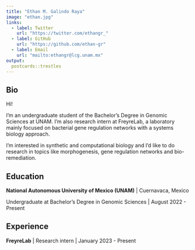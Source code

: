 ```yaml
---
title: "Ethan M. Galindo Raya"
image: "ethan.jpg"
links:
  - label: Twitter
    url: "https://twitter.com/ethangr_"
  - label: GitHub
    url: "https://github.com/ethan-gr"
  - label: Email
    url: "mailto:ethangr@lcg.unam.mx"
output:
  postcards::trestles
---
```

 
## Bio

Hi! 

I'm an undergraduate student of the Bachelor's Degree in Genomic Sciences at UNAM. 
I'm also research intern at FreyreLab, a laboratory mainly focused on bacterial 
gene regulation networks with a systems biology approach.

I'm interested in synthetic and computational biology and I'd like to do research 
in topics like morphogenesis, gene regulation networks and bio-remediation.

## Education

**National Autonomous University of Mexico (UNAM)** | Cuernavaca, Mexico

Undergraduate at Bachelor's Degree in Genomic Sciences | August 2022 - Present

## Experience

**FreyreLab** | Research intern | January 2023 - Present